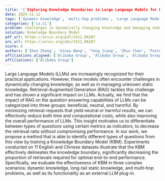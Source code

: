 ```yaml
---
title: '{'Exploring Knowledge Boundaries in Large Language Models for Retrieval Judgment'}'
date: 2024-11-12
tags: ['dynamic knowledge', 'multi-hop problems', 'Large Language Models', 'performance improvement', 'Retrieval-Augmented Generation', 'Knowledge Boundary Model', 'knowledge boundary', 'question answering capabilities', 'long-tail static knowledge', 'computational costs']
categories: ['cs.CL']
problem: challenges in dynamically changing knowledge and managing unknown static knowledge
solution: Knowledge Boundary Model
pdf_url: https://arxiv.org/pdf/2411.06207
arx_url: https://arxiv.org/abs/2411.06207
score: 8
authors: ['Zhen Zhang', 'Xinyu Wang', 'Yong Jiang', 'Zhuo Chen', 'Feiteng Mu', 'Mengting Hu', 'Pengjun Xie', 'Fei Huang']
affiliations_aligned: ['Alibaba Group', 'Alibaba Group', 'Alibaba Group', 'Alibaba Group', 'Alibaba Group', 'Alibaba Group', 'Alibaba Group', 'Alibaba Group']
affiliations: ['Alibaba Group']
---
```



Large Language Models (LLMs) are increasingly recognized for their practical applications. However, these models often encounter challenges in dynamically changing knowledge, as well as in managing unknown static knowledge. Retrieval-Augmented Generation (RAG) tackles this challenge and has shown a significant impact on LLMs. Actually, we find that the impact of RAG on the question answering capabilities of LLMs can be categorized into three groups: beneficial, neutral, and harmful. By minimizing retrieval requests that yield neutral or harmful results, we can effectively reduce both time and computational costs, while also improving the overall performance of LLMs. This insight motivates us to differentiate between types of questions using certain metrics as indicators, to decrease the retrieval ratio without compromising performance. In our work, we propose a method that is able to identify different types of questions from this view by training a Knowledge Boundary Model (KBM). Experiments conducted on 11 English and Chinese datasets illustrate that the KBM effectively delineates the knowledge boundary, significantly decreasing the proportion of retrievals required for optimal end-to-end performance. Specifically, we evaluate the effectiveness of KBM in three complex scenarios: dynamic knowledge, long-tail static knowledge, and multi-hop problems, as well as its functionality as an external LLM plug-in.
